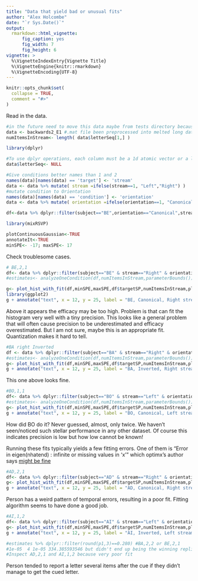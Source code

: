 ```yaml
---
title: "Data that yield bad or unusual fits"
author: "Alex Holcombe"
date: "`r Sys.Date()`"
output:
  rmarkdown::html_vignette:
      fig_caption: yes
      fig_width: 7
      fig_height: 6 
vignette: >
  %\VignetteIndexEntry{Vignette Title}
  %\VignetteEngine{knitr::rmarkdown}
  %\VignetteEncoding{UTF-8}
---
```


```r
knitr::opts_chunk$set(
  collapse = TRUE,
  comment = "#>"
)
```

Read in the data.
```r

#in the future need to move this data maybe from tests directory because meant to be only for tests
data <- backwards2_E1 #.mat file been preprocessed into melted long dataframe
numItemsInStream<- length( data$letterSeq[1,] )  

library(dplyr)

#To use dplyr operations, each column must be a 1d atomic vector or a list. So, can't have array fields like letterSeq
data$letterSeq<- NULL

#Give conditions better names than 1 and 2
names(data)[names(data) == 'target'] <- 'stream'
data <- data %>% mutate( stream =ifelse(stream==1, "Left","Right") )
#mutate condition to Orientation
names(data)[names(data) == 'condition'] <- 'orientation'
data <- data %>% mutate( orientation =ifelse(orientation==1, "Canonical","Inverted") )

df<-data %>% dplyr::filter(subject=="BE",orientation=="Canonical",stream=="Right")

library(mixRSVP)

plotContinuousGaussian<-TRUE
annotateIt<-TRUE
minSPE<- -17; maxSPE<- 17

```

Check troublesome cases.


```r

# BE,2,1
df<- data %>% dplyr::filter(subject=="BE" & stream=="Right" & orientation=="Canonical") 
#estimates<- analyzeOneCondition(df,numItemsInStream,parameterBounds())

g<- plot_hist_with_fit(df,minSPE,maxSPE,df$targetSP,numItemsInStream,plotContinuousGaussian,annotateIt, FALSE)
library(ggplot2)
g + annotate("text", x = 12, y = 25, label = "BE, Canonical, Right stream")

```

Above it appears the efficacy may be too high. Problem is that can fit the histogram very well with a tiny precision.
This looks like a general problem that will often cause precision to be underestimated and efficacy overestimated. But I am not sure, maybe this is an appropriate fit. Quantization makes it hard to tell.


```r

#BA right Inverted
df <- data %>% dplyr::filter(subject=="BA" & stream=="Right" & orientation=="Inverted")
#estimates<- analyzeOneCondition(df,numItemsInStream,parameterBounds())
g<- plot_hist_with_fit(df,minSPE,maxSPE,df$targetSP,numItemsInStream,plotContinuousGaussian,annotateIt, FALSE)
g + annotate("text", x = 12, y = 25, label = "BA, Inverted, Right stream")
```

This one above looks fine.



```r

#BO,1,1
df<- data %>% dplyr::filter(subject=="BO" & stream=="Left" & orientation=="Canonical") 
#estimates<- analyzeOneCondition(df,numItemsInStream,parameterBounds())
g<- plot_hist_with_fit(df,minSPE,maxSPE,df$targetSP,numItemsInStream,plotContinuousGaussian,annotateIt, FALSE)
g + annotate("text", x = 12, y = 25, label = "BO, Canonical, Left stream") 
```

How did BO do it? Never guessed, almost, only twice. We haven't seen/noticed such stellar performance in any other dataset. Of course this indicates precision is low but how low cannot be known!

Running these fits typically yields a few fitting errors.
One of them is "Error in eigen(nhatend) : infinite or missing values in 'x'"
which optimx's author says [might be fine](http://r.789695.n4.nabble.com/Error-in-eigen-nhatend-td4708274.html)

```r
#AD,2,1
df<- data %>% dplyr::filter(subject=="AD" & stream=="Right" & orientation=="Canonical") 
g<- plot_hist_with_fit(df,minSPE,maxSPE,df$targetSP,numItemsInStream,plotContinuousGaussian,annotateIt, FALSE)
g + annotate("text", x = 12, y = 25, label = "AD, Canonical, Right stream") 
```

Person has a weird pattern of temporal errors, resulting in a poor fit. Fitting algorithm seems to have done a good job.

```r

#AI,1,2
df<- data %>% dplyr::filter(subject=="AI" & stream=="Left" & orientation=="Inverted") 
g<- plot_hist_with_fit(df,minSPE,maxSPE,df$targetSP,numItemsInStream,plotContinuousGaussian,annotateIt, FALSE)
g + annotate("text", x = 12, y = 25, label = "AI, Inverted, Left stream") 

#estimates %>% dplyr::filter(round(p1,3)==0.280) #BA,2,2 or BE,2,1
#1e-05  4 1e-05 334.385593546 but didn't end up being the winning replicate
#Inspect AD,2,1 and AI,1,2 because very poor fit
```

Person tended to report a letter several items after the cue if they didn't manage to get the cued letter. 

